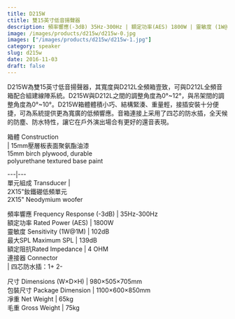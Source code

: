 ```yaml
---
title: D215W
ctitle: 雙15英寸低音揚聲器
description: 頻率響應(-3dB) 35Hz-300Hz | 額定功率(AES) 1800W | 靈敏度 (1W@1M) 102dB | 最大SPL 139dB 
image: /images/products/d215w/d215w-0.jpg
images: ["/images/products/d215w/d215w-1.jpg"]
category: speaker
slug: d215w
date: 2016-11-03
draft: false
---
```


  
D215W為雙15英寸低音揚聲器，其寬度與D212L全頻箱壹致，可與D212L全頻音箱配合組建線陣系統。D215W與D212L之間的調整角度為0°~12°，與吊架間的調整角度為0°~10°。D215W箱體體積小巧、結構緊湊、重量輕，接插安裝十分便捷，可為系統提供更為寬廣的低頻響應。音箱連接上采用了四芯的防水插，全天候的防塵、防水特性，讓它在戶外演出場合有更好的還音表現。  
  
  
  
  
  
  
箱體 Construction  
|  15mm壓層板表面聚氨酯油漆  
15mm birch plywood, durable  
polyurethane textured base paint  
  
---|---  
單元組成 Transducer  |    
2X15"釹鐵硼低頻單元  
2X15" Neodymium woofer  
  
頻率響應 Frequency Response (-3dB)  |  35Hz-300Hz   
額定功率 Rated Power (AES)  |  1800W   
靈敏度 Sensitivity (1W@1M)  |  102dB   
最大SPL Maximum SPL  |  139dB   
額定阻抗Rated Impedance  |  4 OHM   
連接器 Connector  
|  四芯防水插：1+ 2-  
  
尺寸 Dimensions (W×D×H)  |  980×505×705mm   
包裝尺寸 Package Dimension  |  1100×600×850mm   
凈重 Net Weight  |  65kg   
毛重 Gross Weight  |  75kg 


